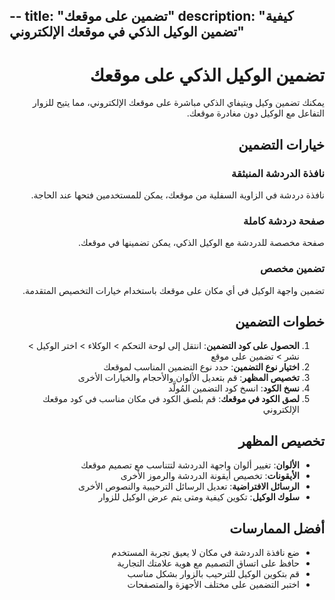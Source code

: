 --
title: "تضمين على موقعك"
description: "كيفية تضمين الوكيل الذكي في موقعك الإلكتروني"
---

<div dir="rtl">

# تضمين الوكيل الذكي على موقعك

يمكنك تضمين وكيل ويتيفاي الذكي مباشرة على موقعك الإلكتروني، مما يتيح للزوار التفاعل مع الوكيل دون مغادرة موقعك.

## خيارات التضمين

### نافذة الدردشة المنبثقة

نافذة دردشة في الزاوية السفلية من موقعك، يمكن للمستخدمين فتحها عند الحاجة.

### صفحة دردشة كاملة

صفحة مخصصة للدردشة مع الوكيل الذكي، يمكن تضمينها في موقعك.

### تضمين مخصص

تضمين واجهة الوكيل في أي مكان على موقعك باستخدام خيارات التخصيص المتقدمة.

## خطوات التضمين

1. **الحصول على كود التضمين**: انتقل إلى لوحة التحكم > الوكلاء > اختر الوكيل > نشر > تضمين على موقع
2. **اختيار نوع التضمين**: حدد نوع التضمين المناسب لموقعك
3. **تخصيص المظهر**: قم بتعديل الألوان والأحجام والخيارات الأخرى
4. **نسخ الكود**: انسخ كود التضمين المُولَّد
5. **لصق الكود في موقعك**: قم بلصق الكود في مكان مناسب في كود موقعك الإلكتروني

## تخصيص المظهر

- **الألوان**: تغيير ألوان واجهة الدردشة لتتناسب مع تصميم موقعك
- **الأيقونات**: تخصيص أيقونة الدردشة والرموز الأخرى
- **الرسائل الافتراضية**: تعديل الرسائل الترحيبية والنصوص الأخرى
- **سلوك الوكيل**: تكوين كيفية ومتى يتم عرض الوكيل للزوار

## أفضل الممارسات

- ضع نافذة الدردشة في مكان لا يعيق تجربة المستخدم
- حافظ على اتساق التصميم مع هوية علامتك التجارية
- قم بتكوين الوكيل للترحيب بالزوار بشكل مناسب
- اختبر التضمين على مختلف الأجهزة والمتصفحات

</div>
